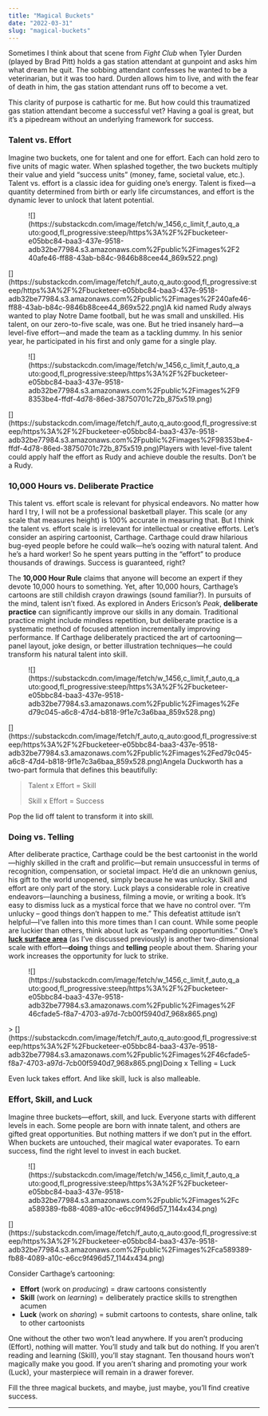 ```yaml
---
title: "Magical Buckets"
date: "2022-03-31"
slug: "magical-buckets"
---
```


Sometimes I think about that scene from *Fight Club* when Tyler Durden (played by Brad Pitt) holds a gas station attendant at gunpoint and asks him what dream he quit. The sobbing attendant confesses he wanted to be a veterinarian, but it was too hard. Durden allows him to live, and with the fear of death in him, the gas station attendant runs off to become a vet.

This clarity of purpose is cathartic for me. But how could this traumatized gas station attendant become a successful vet? Having a goal is great, but it’s a pipedream without an underlying framework for success.

### **Talent vs. Effort**

Imagine two buckets, one for talent and one for effort. Each can hold zero to five units of magic water. When splashed together, the two buckets multiply their value and yield “success units” (money, fame, societal value, etc.). Talent vs. effort is a classic idea for guiding one’s energy. Talent is fixed—a quantity determined from birth or early life circumstances, and effort is the dynamic lever to unlock that latent potential.

<div class="wp-block-image"><figure class="aligncenter">![](https://substackcdn.com/image/fetch/w_1456,c_limit,f_auto,q_auto:good,fl_progressive:steep/https%3A%2F%2Fbucketeer-e05bbc84-baa3-437e-9518-adb32be77984.s3.amazonaws.com%2Fpublic%2Fimages%2F240afe46-ff88-43ab-b84c-9846b88cee44_869x522.png)</figure></div>[](https://substackcdn.com/image/fetch/f_auto,q_auto:good,fl_progressive:steep/https%3A%2F%2Fbucketeer-e05bbc84-baa3-437e-9518-adb32be77984.s3.amazonaws.com%2Fpublic%2Fimages%2F240afe46-ff88-43ab-b84c-9846b88cee44_869x522.png)A kid named Rudy always wanted to play Notre Dame football, but he was small and unskilled. His talent, on our zero-to-five scale, was one. But he tried insanely hard—a level-five effort—and made the team as a tackling dummy. In his senior year, he participated in his first and only game for a single play.

<div class="wp-block-image"><figure class="aligncenter">![](https://substackcdn.com/image/fetch/w_1456,c_limit,f_auto,q_auto:good,fl_progressive:steep/https%3A%2F%2Fbucketeer-e05bbc84-baa3-437e-9518-adb32be77984.s3.amazonaws.com%2Fpublic%2Fimages%2F98353be4-ffdf-4d78-86ed-38750701c72b_875x519.png)</figure></div>[](https://substackcdn.com/image/fetch/f_auto,q_auto:good,fl_progressive:steep/https%3A%2F%2Fbucketeer-e05bbc84-baa3-437e-9518-adb32be77984.s3.amazonaws.com%2Fpublic%2Fimages%2F98353be4-ffdf-4d78-86ed-38750701c72b_875x519.png)Players with level-five talent could apply half the effort as Rudy and achieve double the results. Don’t be a Rudy.

### **10,000 Hours vs. Deliberate Practice**

This talent vs. effort scale is relevant for physical endeavors. No matter how hard I try, I will not be a professional basketball player. This scale (or any scale that measures height) is 100% accurate in measuring that. But I think the talent vs. effort scale is irrelevant for intellectual or creative efforts. Let’s consider an aspiring cartoonist, Carthage. Carthage could draw hilarious bug-eyed people before he could walk—he’s oozing with natural talent. And he’s a hard worker! So he spent years putting in the “effort” to produce thousands of drawings. Success is guaranteed, right?

The **10,000 Hour Rule** claims that anyone will become an expert if they devote 10,000 hours to something. Yet, after 10,000 hours, Carthage’s cartoons are still childish crayon drawings (sound familiar?). In pursuits of the mind, talent isn’t fixed. As explored in Anders Ericson’s *Peak*, **deliberate practice** can significantly improve our skills in any domain. Traditional practice might include mindless repetition, but deliberate practice is a systematic method of focused attention incrementally improving performance. If Carthage deliberately practiced the art of cartooning—panel layout, joke design, or better illustration techniques—he could transform his natural talent into skill.

<div class="wp-block-image"><figure class="aligncenter">![](https://substackcdn.com/image/fetch/w_1456,c_limit,f_auto,q_auto:good,fl_progressive:steep/https%3A%2F%2Fbucketeer-e05bbc84-baa3-437e-9518-adb32be77984.s3.amazonaws.com%2Fpublic%2Fimages%2Fed79c045-a6c8-47d4-b818-9f1e7c3a6baa_859x528.png)</figure></div>[](https://substackcdn.com/image/fetch/f_auto,q_auto:good,fl_progressive:steep/https%3A%2F%2Fbucketeer-e05bbc84-baa3-437e-9518-adb32be77984.s3.amazonaws.com%2Fpublic%2Fimages%2Fed79c045-a6c8-47d4-b818-9f1e7c3a6baa_859x528.png)Angela Duckworth has a two-part formula that defines this beautifully:

> Talent x Effort = Skill
> 
> Skill x Effort = Success

Pop the lid off talent to transform it into skill.

### **Doing vs. Telling**

After deliberate practice, Carthage could be the best cartoonist in the world—highly skilled in the craft and prolific—but remain unsuccessful in terms of recognition, compensation, or societal impact. He’d die an unknown genius, his gift to the world unopened, simply because he was unlucky. Skill and effort are only part of the story. Luck plays a considerable role in creative endeavors—launching a business, filming a movie, or writing a book. It’s easy to dismiss luck as a mystical force that we have no control over. “I’m unlucky – good things don’t happen to me.” This defeatist attitude isn’t helpful—I’ve fallen into this more times than I can count. While some people are luckier than others, think about luck as “expanding opportunities.” One’s **[luck surface area](https://andersun.substack.com/p/surface-area)** (as I’ve discussed previously) is another two-dimensional scale with effort—**doing** things and **telling** people about them. Sharing your work increases the opportunity for luck to strike.

<div class="wp-block-image"><figure class="aligncenter is-resized">![](https://substackcdn.com/image/fetch/w_1456,c_limit,f_auto,q_auto:good,fl_progressive:steep/https%3A%2F%2Fbucketeer-e05bbc84-baa3-437e-9518-adb32be77984.s3.amazonaws.com%2Fpublic%2Fimages%2F46cfade5-f8a7-4703-a97d-7cb00f5940d7_968x865.png)</figure></div>> [](https://substackcdn.com/image/fetch/f_auto,q_auto:good,fl_progressive:steep/https%3A%2F%2Fbucketeer-e05bbc84-baa3-437e-9518-adb32be77984.s3.amazonaws.com%2Fpublic%2Fimages%2F46cfade5-f8a7-4703-a97d-7cb00f5940d7_968x865.png)Doing x Telling = Luck

Even luck takes effort. And like skill, luck is also malleable.

### **Effort, Skill, and Luck**

Imagine three buckets—effort, skill, and luck. Everyone starts with different levels in each. Some people are born with innate talent, and others are gifted great opportunities. But nothing matters if we don’t put in the effort. When buckets are untouched, their magical water evaporates. To earn success, find the right level to invest in each bucket.

<figure class="wp-block-image">![](https://substackcdn.com/image/fetch/w_1456,c_limit,f_auto,q_auto:good,fl_progressive:steep/https%3A%2F%2Fbucketeer-e05bbc84-baa3-437e-9518-adb32be77984.s3.amazonaws.com%2Fpublic%2Fimages%2Fca589389-fb88-4089-a10c-e6cc9f496d57_1144x434.png)</figure>[](https://substackcdn.com/image/fetch/f_auto,q_auto:good,fl_progressive:steep/https%3A%2F%2Fbucketeer-e05bbc84-baa3-437e-9518-adb32be77984.s3.amazonaws.com%2Fpublic%2Fimages%2Fca589389-fb88-4089-a10c-e6cc9f496d57_1144x434.png)

Consider Carthage’s cartooning:

- **Effort** (work on *producing*) = draw cartoons consistently
- **Skill** (work on *learning*) = deliberately practice skills to strengthen acumen
- **Luck** (work on *sharing*) = submit cartoons to contests, share online, talk to other cartoonists

One without the other two won’t lead anywhere. If you aren’t producing (Effort), nothing will matter. You’ll study and talk but do nothing. If you aren’t reading and learning (Skill), you’ll stay stagnant. Ten thousand hours won’t magically make you good. If you aren’t sharing and promoting your work (Luck), your masterpiece will remain in a drawer forever.

Fill the three magical buckets, and maybe, just maybe, you’ll find creative success.

- - - - - -